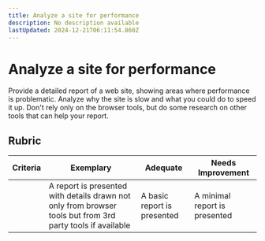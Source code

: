 ```yaml
---
title: Analyze a site for performance
description: No description available
lastUpdated: 2024-12-21T06:11:54.860Z
---
```


# Analyze a site for performance

Provide a detailed report of a web site, showing areas where performance is problematic. Analyze why the site is slow and what you could do to speed it up. Don't rely only on the browser tools, but do some research on other tools that can help your report.

## Rubric

| Criteria | Exemplary                                                                                                  | Adequate                    | Needs Improvement             |
| -------- | ---------------------------------------------------------------------------------------------------------- | --------------------------- | ----------------------------- |
|          | A report is presented with details drawn not only from browser tools but from 3rd party tools if available | A basic report is presented | A minimal report is presented |

